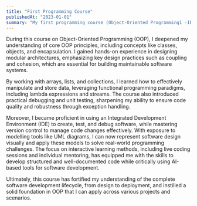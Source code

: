 ```yaml
---
title: "First Programming Course"
publishedAt: "2023-01-01"
summary: "My first programming course (Object-Oriented Programming1 -IDATG1001)."
---
```


During this course on Object-Oriented Programming (OOP), I deepened my understanding of core OOP principles, including concepts like classes, objects, and encapsulation. I gained hands-on experience in designing modular architectures, emphasizing key design practices such as coupling and cohesion, which are essential for building maintainable software systems. 

By working with arrays, lists, and collections, I learned how to effectively manipulate and store data, leveraging functional programming paradigms, including lambda expressions and streams. The course also introduced practical debugging and unit testing, sharpening my ability to ensure code quality and robustness through exception handling.

Moreover, I became proficient in using an Integrated Development Environment (IDE) to create, test, and debug software, while mastering version control to manage code changes effectively. With exposure to modelling tools like UML diagrams, I can now represent software design visually and apply these models to solve real-world programming challenges. The focus on interactive learning methods, including live coding sessions and individual mentoring, has equipped me with the skills to develop structured and well-documented code while critically using AI-based tools for software development.

Ultimately, this course has fortified my understanding of the complete software development lifecycle, from design to deployment, and instilled a solid foundation in OOP that I can apply across various projects and scenarios.



